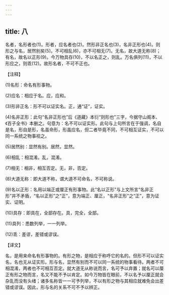 ```yaml
---
---
---
```

title: 八
---



名者，名形者也(1)。形者，应名者也(2)。然形非正名也(3)，名非正形也(4)。则形之与名，居然别矣(5)。不可相乱(6)，亦不可相无(7)。无名，故大道无称(8)；有名，故名以正形(9)。今万物具存(10)，不以名正之，则乱。万名俱列(11)，不以形应之，则乖(12)。故形名者，不可不正也。

【注释】

(1)名形：命名有形事物。

(2)应名：相应于名。应，应和。

(3)形非正名：形不可以证实名。正，通“证”，证实。

(4)名非正形：此句“名非正形也”后《道藏》本衍“则形也”三字，今据守山阁本、《百子全书》本删之。句意为：名不可以证实形。此句与上句所言在于强调，名自是名，形自是形，名虽命形，形虽应名，但二者毕竟不同，不可相互证实，不可以同一系统之物事视之。

(5)居然别：显然有别。居然，显然。

(6)相乱：相混淆。乱，混淆。

(7)相无：相非，相互否定。无，非，否定。

(8)大道无称：即大道不称，谓大道不可命名，不可称说。

(9)名以正形：名用以端正或厘正有形事物。此“名以正形”与上文所言“名非正形”并不矛盾，“名以正形”之“正”，意为端正、厘正，“名非正形”之“正”，意为证实、证明。

(10)具存：即具在，全部存在。具，完全，全部。

(11)具列：悉数列举，一一列举。

(12)乖：差谬，差错或谬误。

【译文】

名，是用来命名有形事物的。有形之物，是相应于称呼它的名的。但形不可以证实名，名也无从证实形。形与名，显然有别而不可以同一系统的物事看待。两者不可相混淆，两者也不可相互否定。就大道无从称说而言，名可予以弃置；就名可以厘正有形之物而言，名又不能不予以肯定。如今万物皆在眼前，不以名予以厘正就会杂乱而没有头绪；诸多名称皆一一可予列举，不以有形之物与其相应就难免会出差错或谬误。因此，形与名的关系不可不予以辨正。